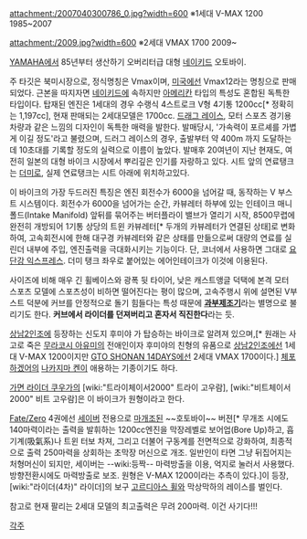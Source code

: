 attachment:/2007040300786_0.jpg?width=600 
※1세대 V-MAX 1200 1985~2007

attachment:/2009.jpg?width=600
※2세대 VMAX 1700 2009~ 

[[YAMAHA]]에서 85년부터 생산하기 오버리터급 대형 [[네이키드]] 오토바이.

주 타깃은 북미시장으로, 정식명칭은 Vmax이며, [[미국]]에선 Vmax12라는 명칭으로 판매되었다. 근본을 따지자면 [[네이키드]]에 속하지만 [[아메리칸]] 타입의 특성도 혼합된 독특한 타입이다. 탑재된 엔진은 1세대의 경우 수랭식 4스트로크 V형 4기통 1200cc[* 정확히는 1,197cc], 현재 판매되는 2세대모델은 1700cc. [[드래그 레이스]], 모터 스포츠 경기용 차량과 같은 느낌의 디자인이 독특한 매력을 발한다. 발매당시, '가속력이 포르셰를 가볍게 이길 정도'라고 불렸으며, 드러그 레이스의 경우, 출발부터 약 400m 까지 도달하는데 10초대를 기록할 정도의 실력으로 이름이 높았다. 발매후 20여년이 지난 현재도, 여전히 일본의 대형 바이크 시장에서 뿌리깊은 인기를 자랑하고 있다. 시트 앞의 연료탱크는 [[더미]]로, 실제 연료탱크는 시트 아래에 위치하고있다.


이 바이크의 가장 두드러진 특징은 엔진 회전수가 6000을 넘어갈 때, 동작하는 V 부스트 시스템이다. 회전수가 6000을 넘어가는 순간, 카뷰레터 하부에 있는 인테이크 매니폴드(Intake Manifold) 앞뒤를 묶어주는 버터플라이 밸브가 열리기 시작, 8500무렵에 완전히 개방되어 1기통 상당의 트윈 카뷰레터[* 두개의 카뷰레터가 연결된 상태]로 변화하여, 고속회전시에 한해 대구경 카뷰레터와 같은 상태를 만듦으로써 대량의 연료를 실린더 내부에 주입, 엔진출력을 극대화시키는 기능이다. 단, 코너에서 사용하면 그대로 [[요단강 익스프레스]]. 더미 탱크 좌우로 붙어있는 에어인테이크가 이것에 이용된다.

사이즈에 비해 매우 긴 휠베이스와 광폭 뒷 타이어, 낮은 캐스트앵글 덕택에 본격 모터 스포츠 모델에 스포츠성이 비하면 떨어진다는 평이 많으며, 고속주행시 위에 설면된 V부스트 덕분에 커브를 안정적으로 돌기 힘들다는 특성 때문에 '''[[과부제조기]]'''라는 별명으로 불리기도 한다. '''커브에서 라이더를 던져버리고 혼자서 직진한다'''라는 듯.

[[상남2인조]]에 등장하는 신도지 후미야 가 탑승하는 바이크로 알려져 있으며,[* 원래는 사고로 죽은 [[무라코시 아유미]]의 전애인이자 후미야의 친형의 유품으로 [[상남2인조]]에선 1세대 V-MAX 1200이지만 [[GTO SHONAN 14DAYS]]에선 2세대 VMAX 1700이다.] [[체포하겠어]]의 [[나카지마 켄]]이 애용하는 기종이기도 하다.

[[가면 라이더 쿠우가]]의 [wiki:"트라이체이서2000" 트라이 고우람], [wiki:"비트체이서2000" 비트 고우람]은 이 바이크가 원형이라고 한다.

[[Fate/Zero]] 4권에선 [[세이버(4차, 5차)|세이버]] 전용으로 [[마개조]]된 ~~호토바이~~ 버젼[* 무개조 시에도 140마력이라는 출력을 발휘하는 1200cc엔진을 막장레벨로 보어업(Bore Up)하고, 흡기계(吸氣系)나 트윈 터보 차져, 그리고 더불어 구동계를 전면적으로 강화하여, 최종적으로 출력 250마력을 상회하는 초막장 머신으로 개조. 일반인이 타면 그냥 뒤집어지는 처형머신이 되지만, 세이버는 --wiki:등짝-- 마력방출을 이용, 억지로 눌러서 사용했다. 방향전환시에도 마력방출로 보조. 원형은 V-MAX 1200이라는 추측이 있다.]이 등장, [wiki:"라이더(4차)" 라이더]의 보구 [[고르디아스 휠]]와 막상막하의 레이스를 벌인다.

참고로 현재 팔리는 2세대 모델의 최고출력은 무려 200마력. 이건 사기다!!!

[[각주]]
